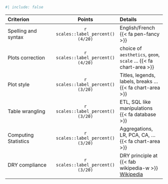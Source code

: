 

```r
#| include: false
```


| Criterion | Points  | Details |
|:----------|:-------:|:--------|
|Spelling and syntax | `r scales::label_percent()(4/20)` | English/French {{<  fa pen-fancy >}}|
|Plots correction | `r scales::label_percent()(4/20)` | choice of `aesthetics`, `geom`, `scale` ... {{<  fa chart-area >}}|
|Plot style | `r scales::label_percent()(3/20)` | Titles, legends, labels, breaks ... {{<  fa chart-area >}} |
|Table wrangling | `r scales::label_percent()(3/20)` | ETL, SQL like manipulations {{<  fa database >}} |
|Computing Statistics | `r scales::label_percent()(3/20)` | Aggregations, LR, PCA, CA, ... {{<  fa chart-area >}} |
|DRY compliance | `r scales::label_percent()(3/20)` | DRY principle at {{<  fab wikipedia-w  >}} [ Wikipedia ](https://en.wikipedia.org/wiki/Don%27t_repeat_yourself)|

